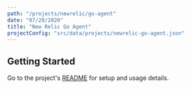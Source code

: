 ```yaml
---
path: "/projects/newrelic/go-agent"
date: "07/20/2020"
title: "New Relic Go Agent"
projectConfig: "src/data/projects/newrelic-go-agent.json"
---
```


## Getting Started

Go to the project's [README](https://github.com/newrelic/go-agent#readme) for setup and usage details.